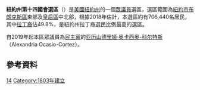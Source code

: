 {{noteTA
|1=zh-hans:县;zh-hk:縣;zh-tw:郡;
|2=zh-hans:奥卡西奥-科尔特斯;zh-hant:奧卡西奧-科爾特斯;zh-tw:歐加修-寇蒂茲;
}}
{{Infobox U.S. congressional district
| state                    = 紐約州
| district number          = 14
| image name               = New York US Congressional District 14 (since 2013).tif
| image width              = 400
| image caption            = 選區範圍（2013年起）
| representative           = [[亚历山德里娅·奥卡西奥-科尔特斯|亚历山德里娅·奥卡西奥-科尔特斯]]
| party                    = 民主黨
| residence                = 
| english area             = 
| percent urban            = 99.99
| percent rural            = 0.01
| population               = 706,440
| population year          = [https://www.census.gov/mycd/?st=36&cd=14 2018 ACS est.]
| median income            = $58,331<ref>{{cite web|url=https://www.census.gov/mycd/?st=36&cd=14|title=My Congressional District|first=US Census Bureau|last=Center for New Media & Promotion (CNMP)|website=www.census.gov}}</ref>
| percent hispanic         = 49.80
| percent white            = 18.41
| percent asian            = 16.24
| percent black            = 11.39
| percent other race       = 3.71
| percent native american  = 0.45
| percent blue collar      = 
| percent white collar     = 
| percent gray collar      = 
| cpvi                     = D+29<ref name =Cook>{{cite web|url=http://cookpolitical.com/file/Arranged_by_State_District.pdf|title=Partisan Voting Index – Districts of the 115th Congress|publisher=The Cook Political Report|date=April 7, 2017|accessdate=April 7, 2017}}</ref>
}}
'''紐約州第十四國會選區'''（{{lang|en|New York's 14th congressional district}}）是[[美國|美國]][[紐約州|紐約州]]的一個[[美國眾議院|眾議員]]選區，選區範圍為[[紐約|紐約市]][[布朗克斯區|布朗克斯區]]東部及[[皇后區|皇后區]]中北部，根據2018年估計，本選區約有706,440名居民，其中[[拉丁裔美國人|拉丁裔]]佔49.8%，是紐約州拉丁裔選民比例最高的選區。

自2019年起本區眾議員為[[民主黨_(美國)|民主黨]]的[[亚历山德里娅·奥卡西奥-科尔特斯|亚历山德里娅·奥卡西奥-科尔特斯]]（Alexandria Ocasio-Cortez）。

== 參考資料 ==
{{reflist}}
[[Category:紐約州國會選區|14]]
[[Category:1803年建立|Category:1803年建立]]
{{NY-stub}}
